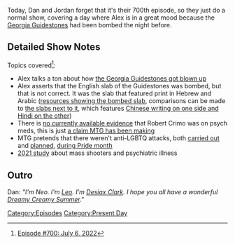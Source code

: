{{DEFAULTSORT:
    #_EPISODE_0700:July 6, 2022
}}{{Episode
    | title           = July 6, 2022
    | caption         = [https://knowledgefight.libsyn.com/700-july-6-2022 Listen to this episode on Libsyn]
    | episodeNumber   = 700
    | length          = 01:21:56
    | airDate         = July 8, 2022
    | coverageDate    = July 6, 2022
    | episodeType     = [[:Category:Present Day|Present Day]]
    | previousEpisode = [[699: July 4-5, 2022]]
    | nextEpisode     = [[701: June 23, 2004]]
}}

{{Stub}}

Today, Dan and Jordan forget that it's their 700th episode, so they just do a normal show, covering a day where Alex is in a great mood because the [[Georgia Guidestones]] had been bombed the night before.

==Detailed Show Notes==

Topics covered<ref>[https://knowledgefight.com/research/2022/7/7/episode-700-july-6-2022 Episode #700: July 6, 2022]</ref>:

*Alex talks a ton about how [https://www.cbsnews.com/news/georgia-guidestones-blown-up-explosion/ the Georgia Guidestones got blown up]
*Alex asserts that the English slab of the Guidestones was bombed, but that is not correct. It was the slab that featured print in Hebrew and Arabic ([https://georgiarecorder.com/2022/07/07/failed-gop-governor-candidate-cheers-satanic-georgia-guidestones-blast/ resources showing the bombed slab], comparisons can be made to [https://placeandsee.com/wiki/georgia-guidestones the slabs next to it], which features [https://www.newspapers.com/clip/105132194/georgia-guidestones-associated-press/ Chinese writing on one side and Hindi on the other])
*There is [https://www.newsweek.com/marjorie-taylor-greene-pushes-link-medication-mass-shootings-highland-park-1721631 no currently available evidence] that Robert Crimo was on psych meds, this is just [https://news.yahoo.com/marjorie-taylor-greene-baselessly-claims-143256079.html a claim MTG has been making]
*MTG pretends that there weren't anti-LGBTQ attacks, both [https://www.washingtonpost.com/world/2022/06/24/oslo-london-pub-shooting-pride-norway/ carried out] and [https://www.theguardian.com/us-news/2022/jun/18/increase-anti-lgbtq-attacks-rightwing-extremist-groups planned], [https://www.washingtonpost.com/national-security/2022/06/17/lgbtq-pride-violence/ during Pride month]
*[https://pubmed.ncbi.nlm.nih.gov/34102649/ 2021 study] about mass shooters and psychiatric illness

==Outro==

Dan: ''"I'm Neo. I'm [[leo Zagami|Leo]]. I'm [[Desiax Clark]]. I hope you all have a wonderful [[Dreamy Creamy Summer]]."''

[[Category:Episodes]]
[[Category:Present Day]]
